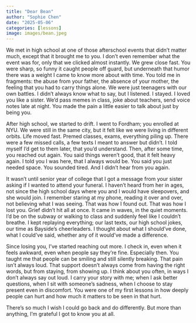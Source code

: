 ```yaml
---
title: "Dear Bean"
author: "Sophie Chen"
date: "2025-05-06"
categories: [lessons]
image: images/bean.jpeg
---
```



We met in high school at one of those afterschool events that didn’t matter much, except that it brought me to you. I don’t even remember what the event was for, only that we clicked almost instantly. We grew close fast. You were sharp, so funny it caught people off guard, but underneath that humor there was a weight I came to know more about with time. You told me in fragments: the abuse from your father, the absence of your mother, the feeling that you had to carry things alone. 
We were just teenagers with our own battles. I didn’t always know what to say, but I listened. I stayed. I loved you like a sister. We'd pass memes in class, joke about teachers, send voice notes late at night. You made the pain a little easier to talk about just by being you. 

After high school, we started to drift. I went to Fordham; you enrolled at NYU. We were still in the same city, but it felt like we were living in different orbits. Life moved fast. Premed classes, exams, everything piling up. There were a few missed calls, a few texts I meant to answer but didn’t. I told myself I’d get to them later, that you’d understand. Then, after some time, you reached out again. You said things weren’t good, that it felt heavy again. I told you I was here, that I always would be. 
You said you just needed space. You sounded tired. And I didn’t hear from you again. 

It wasn’t until senior year of college that I got a message from your sister asking if I wanted to attend your funeral. I haven't heard from her in ages, not since the high school days where you and I would have sleepovers, and she would join. I remember staring at my phone, reading it over and over, not believing what I was seeing. That was how I found out. That was how I lost you. Grief didn’t hit all at once. It came in waves, in the quiet moments. I’d be on the subway or walking to class and suddenly feel like I couldn’t breathe.
I kept replaying everything; our last texts, our high school jokes, our time as Bayside's cheerleaders. 
I thought about what I should’ve done, what I could’ve said, whether any of it would’ve made a difference. 

Since losing you, I’ve started reaching out more. I check in, even when it feels awkward, even when people say they’re fine. Especially then. You taught me that people can be smiling and still silently breaking.
That pain isn’t always loud. That support doesn’t always come from having the right words, but from staying, from showing up. I think about you often, in ways I don’t always say out loud. I carry your story with me; when I ask better questions, when I sit with someone’s sadness, when I choose to stay present even in discomfort.
You were one of my first lessons in how deeply people can hurt and how much it matters to be seen in that hurt.

There’s so much I wish I could go back and do differently. But more than anything, I’m grateful I got to know you at all.
